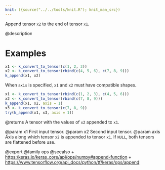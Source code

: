 ```yaml
---
knit: ({source("../../tools/knit.R"); knit_man_src})
---
```

Append tensor `x2` to the end of tensor `x1`.

@description

# Examples
```r
x1 <- k_convert_to_tensor(c(1, 2, 3))
x2 <- k_convert_to_tensor(rbind(c(4, 5, 6), c(7, 8, 9)))
k_append(x1, x2)
```

When `axis` is specified, `x1` and `x2` must have compatible shapes.
```r
x1 <- k_convert_to_tensor(rbind(c(1, 2, 3), c(4, 5, 6)))
x2 <- k_convert_to_tensor(rbind(c(7, 8, 9)))
k_append(x1, x2, axis = 1)
x3 <- k_convert_to_tensor(c(7, 8, 9))
try(k_append(x1, x3, axis = 1))
```

@returns
A tensor with the values of `x2` appended to `x1`.

@param x1 First input tensor.
@param x2 Second input tensor.
@param axis Axis along which tensor `x2` is appended to tensor `x1`.
    If `NULL`, both tensors are flattened before use.

@export
@family ops
@seealso
+ <https:/keras.io/keras_core/api/ops/numpy#append-function>
+ <https://www.tensorflow.org/api_docs/python/tf/keras/ops/append>
